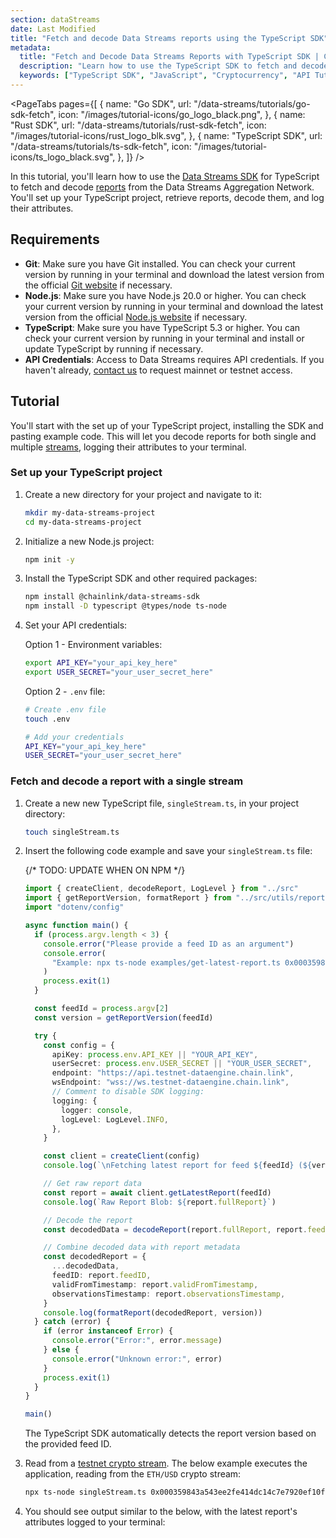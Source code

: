 ```yaml
---
section: dataStreams
date: Last Modified
title: "Fetch and decode Data Streams reports using the TypeScript SDK"
metadata:
  title: "Fetch and Decode Data Streams Reports with TypeScript SDK | Chainlink Data Streams"
  description: "Learn how to use the TypeScript SDK to fetch and decode data reports from Chainlink Data Streams in your TypeScript applications."
  keywords: ["TypeScript SDK", "JavaScript", "Cryptocurrency", "API Tutorial", "Data Streams", "Market Data"]
---
```



<DataStreams section="dsNotes" />

<PageTabs
  pages={[
    {
      name: "Go SDK",
      url: "/data-streams/tutorials/go-sdk-fetch",
      icon: "/images/tutorial-icons/go_logo_black.png",
    },
    {
      name: "Rust SDK",
      url: "/data-streams/tutorials/rust-sdk-fetch",
      icon: "/images/tutorial-icons/rust_logo_blk.svg",
    },
    {
      name: "TypeScript SDK",
      url: "/data-streams/tutorials/ts-sdk-fetch",
      icon: "/images/tutorial-icons/ts_logo_black.svg",
    },
  ]}
/>

In this tutorial, you'll learn how to use the [Data Streams SDK](/data-streams/reference/data-streams-api/ts-sdk) for TypeScript to fetch and decode [reports](/data-streams/reference/report-schema-overview) from the Data Streams Aggregation Network. You'll set up your TypeScript project, retrieve reports, decode them, and log their attributes.

<DataStreams section="asideDisclaimer" />

## Requirements

- **Git**: Make sure you have Git installed. You can check your current version by running <CopyText text="git --version" code/> in your terminal and download the latest version from the official [Git website](https://git-scm.com/book/en/v2/Getting-Started-Installing-Git) if necessary.
- **Node.js**: Make sure you have Node.js 20.0 or higher. You can check your current version by running <CopyText text="node --version" code/> in your terminal and download the latest version from the official [Node.js website](https://nodejs.org/) if necessary.
- **TypeScript**: Make sure you have TypeScript 5.3 or higher. You can check your current version by running <CopyText text="npx tsc --version" code/> in your terminal and install or update TypeScript by running <CopyText text="npm install -g typescript" code/> if necessary.
- **API Credentials**: Access to Data Streams requires API credentials. If you haven't already, [contact us](https://chainlinkcommunity.typeform.com/datastreams?typeform-source=docs.chain.link#ref_id=docs) to request mainnet or testnet access.

## Tutorial

You'll start with the set up of your TypeScript project, installing the SDK and pasting example code. This will let you decode reports for both single and multiple [streams](/data-streams/crypto-streams), logging their attributes to your terminal.

### Set up your TypeScript project

1. Create a new directory for your project and navigate to it:

   ```bash
   mkdir my-data-streams-project
   cd my-data-streams-project
   ```

1. Initialize a new Node.js project:

   ```bash
   npm init -y
   ```

1. Install the TypeScript SDK and other required packages:

   ```bash
   npm install @chainlink/data-streams-sdk
   npm install -D typescript @types/node ts-node
   ```

1. Set your API credentials:

   Option 1 - Environment variables:

   ```bash
   export API_KEY="your_api_key_here"
   export USER_SECRET="your_user_secret_here"
   ```

   Option 2 - `.env` file:

   ```bash
   # Create .env file
   touch .env

   # Add your credentials
   API_KEY="your_api_key_here"
   USER_SECRET="your_user_secret_here"
   ```

### Fetch and decode a report with a single stream

1.  Create a new new TypeScript file, `singleStream.ts`, in your project directory:

    ```bash
    touch singleStream.ts
    ```

1.  Insert the following code example and save your `singleStream.ts` file:

    {/* TODO: UPDATE WHEN ON NPM */}

    ```typescript
    import { createClient, decodeReport, LogLevel } from "../src"
    import { getReportVersion, formatReport } from "../src/utils/report"
    import "dotenv/config"

    async function main() {
      if (process.argv.length < 3) {
        console.error("Please provide a feed ID as an argument")
        console.error(
          "Example: npx ts-node examples/get-latest-report.ts 0x000359843a543ee2fe414dc14c7e7920ef10f4372990b79d6361cdc0dd1ba782"
        )
        process.exit(1)
      }

      const feedId = process.argv[2]
      const version = getReportVersion(feedId)

      try {
        const config = {
          apiKey: process.env.API_KEY || "YOUR_API_KEY",
          userSecret: process.env.USER_SECRET || "YOUR_USER_SECRET",
          endpoint: "https://api.testnet-dataengine.chain.link",
          wsEndpoint: "wss://ws.testnet-dataengine.chain.link",
          // Comment to disable SDK logging:
          logging: {
            logger: console,
            logLevel: LogLevel.INFO,
          },
        }

        const client = createClient(config)
        console.log(`\nFetching latest report for feed ${feedId} (${version})...\n`)

        // Get raw report data
        const report = await client.getLatestReport(feedId)
        console.log(`Raw Report Blob: ${report.fullReport}`)

        // Decode the report
        const decodedData = decodeReport(report.fullReport, report.feedID)

        // Combine decoded data with report metadata
        const decodedReport = {
          ...decodedData,
          feedID: report.feedID,
          validFromTimestamp: report.validFromTimestamp,
          observationsTimestamp: report.observationsTimestamp,
        }
        console.log(formatReport(decodedReport, version))
      } catch (error) {
        if (error instanceof Error) {
          console.error("Error:", error.message)
        } else {
          console.error("Unknown error:", error)
        }
        process.exit(1)
      }
    }

    main()
    ```

    <Aside type="note" title="Report detection">
      The TypeScript SDK automatically detects the report version based on the provided feed ID.
    </Aside>

1.  Read from a [testnet crypto stream](/data-streams/crypto-streams?page=1&testnetPage=1#testnet-crypto-streams). The below example executes the application, reading from the `ETH/USD` crypto stream:

    ```bash
    npx ts-node singleStream.ts 0x000359843a543ee2fe414dc14c7e7920ef10f4372990b79d6361cdc0dd1ba782
    ```

1.  You should see output similar to the below, with the latest report's attributes logged to your terminal:
